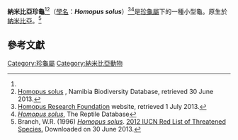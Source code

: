 {{Speciesbox
| name = 納米比亞珍龜
| image = 
| status = VU
| status_system = IUCN2.3
| genus = Homopus
| species = solus
| authority = Branch, 2007
| synonyms = 
* ''Homopus solus'' Branch, 2007
* ''Homopus bergeri'' Lindholm, 1906
* ''Homopus boulengeri'' Mertens, 1955
}}
'''納米比亞珍龜'''<ref name=IUCN/><ref>[http://www.biodiversity.org.na/taxondisplay.php?nr=1719 Homopus solus] {{Webarchive|url=https://archive.is/20130701061311/http://www.biodiversity.org.na/taxondisplay.php?nr=1719 |date=2013-07-01 }}, Namibia Biodiversity Database, retrieved 30 June 2013.</ref>（[[學名|學名]]：'''''Homopus solus'''''）<ref>[http://www.homopus.org/ Homopus Research Foundation] website, retrieved 1 July 2013.</ref><ref>[http://reptile-database.reptarium.cz/species?genus=Homopus&species=solus&search_param=%28%28taxon%3D%27Testudinidae%27%29%29 ''Homopus solus''], The Reptile Database</ref>是[[珍龜屬|珍龜屬]]下的一種小型龜。原生於[[納米比亞|納米比亞]]。<ref name=IUCN>Branch, W.R. (1996) [http://www.iucnredlist.org/search/details.php/10238/all ''Homopus solus''].   [http://www.iucnredlist.org 2012 IUCN Red List of Threatened Species.] {{WebCite|url=https://www.webcitation.org/67jP3n0bu?url=http://www.iucnredlist.org/ |date=20120517160825 |dateformat=iso }}  Downloaded on 30 June 2013.</ref>

== 參考文獻 ==
{{Reflist}}
{{Taxonbar|from=Q305610}}

[[Category:珍龜屬|Category:珍龜屬]]
[[Category:納米比亞動物|Category:納米比亞動物]]